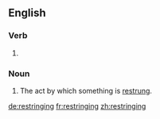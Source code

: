 ==English==

===Verb===
{{head|en|present participle}}

# {{present participle of|restring|lang=en}}

===Noun===
{{en-noun}}

# The act by which something is [[restring|restrung]].

[[de:restringing]]
[[fr:restringing]]
[[zh:restringing]]